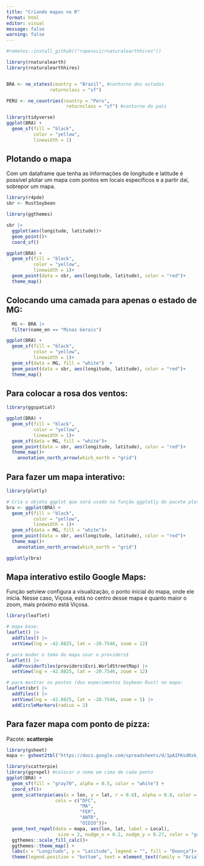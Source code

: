 ```yaml
---
title: "Criando mapas no R"
format: html
editor: visual
message: false
warning: false
---
```


```r
#remotes::install_github(("ropensci/rnaturalearthhires"))

library(rnaturalearth)
library(rnaturalearthhires)


BRA <- ne_states(country = "Brazil", #contorno dos estados
                returnclass = "sf")

PERU <- ne_countries(country = "Peru",
                      returnclass = "sf") #contorno do país

library(tidyverse)
ggplot(BRA) +
  geom_sf(fill = "black",
          color = "yellow",
          linewidth = 1)
```

## Plotando o mapa

Com um dataframe que tenha as informações de longitude e latitude é possível plotar um mapa com pontos em locais específicos e a partir daí, sobrepor um mapa.

```r
library(r4pde)
sbr <- RustSoybean

library(ggthemes)

sbr |> 
  ggplot(aes(longitude, latitude))+
  geom_point()+
  coord_sf()

ggplot(BRA) +
  geom_sf(fill = "black",
          color = "yellow",
          linewidth = 1)+
  geom_point(data = sbr, aes(longitude, latitude), color = "red")+
  theme_map()


```

## Colocando uma camada para apenas o estado de MG:

```r
  MG <- BRA |>
  filter(name_en == "Minas Gerais")

ggplot(BRA) +
  geom_sf(fill = "black",
          color = "yellow",
          linewidth = 1)+
  geom_sf(data = MG, fill = "white")  +
  geom_point(data = sbr, aes(longitude, latitude), color = "red")+
  theme_map()
```

## Para colocar a rosa dos ventos:

```r
library(ggspatial)

ggplot(BRA) +
  geom_sf(fill = "black",
          color = "yellow",
          linewidth = 1)+
  geom_sf(data = MG, fill = "white")+
  geom_point(data = sbr, aes(longitude, latitude), color = "red")+
  theme_map()+
    annotation_north_arrow(which_north = "grid")
```

## Para fazer um mapa interativo:

```r
library(plotly)

# Cria o objeto ggplot que será usado na função ggplotly do pacote plotly:
bra <- ggplot(BRA) +
  geom_sf(fill = "black",
          color = "yellow",
          linewidth = 1)+
  geom_sf(data = MG, fill = "white")+
  geom_point(data = sbr, aes(longitude, latitude), color = "red")+
  theme_map()+
    annotation_north_arrow(which_north = "grid")

ggplotly(bra)
```

## Mapa interativo estilo Google Maps:

Função setview configura a visualização, o ponto inicial do mapa, onde ele inicia. Nesse caso, Viçosa, está no centro desse mapa e quanto maior o zoom, mais próximo está Viçosa.

```r
library(leaflet)

# mapa base:
leaflet() |>
  addTiles() |> 
  setView(lng = -42.8825, lat = -20.7546, zoom = 12)
```

```r
# para mudar o tema do mapa usar o providers$
leaflet() |>
  addProviderTiles(providers$Esri.WorldStreetMap) |> 
  setView(lng = -42.8825, lat = -20.7546, zoom = 12)
```

```r
# para mostrar os pontos (dos experimentos Soybean Rust) no mapa:
leaflet(sbr) |>
  addTiles() |> 
  setView(lng = -42.8825, lat = -20.7546, zoom = 5) |> 
  addCircleMarkers(radius = 2)
```

## Para fazer mapa com ponto de pizza:

Pacote: **scatterpie**

```r
library(gsheet)
mapa <- gsheet2tbl("https://docs.google.com/spreadsheets/d/1pAIFKsdKxk_UQQXdYwIO-O5NOkYNhpclImJcLziYnk4/edit?usp=sharing")

library(scatterpie)
library(ggrepel) #colocar o nome em cima de cada ponto
ggplot(BRA) +
  geom_sf(fill = "gray70", alpha = 0.5, color = "white") +
  coord_sf()+
  geom_scatterpie(aes(x = lon, y = lat, r = 0.6), alpha = 0.8, color = NA, data = mapa,
                  cols = c("DFC",
                           "MA",
                           "FER",
                           "ANTR",
                           "OIDIO"))+
  geom_text_repel(data = mapa, aes(lon, lat, label = Local),
                   size = 2, nudge_x = 0.2, nudge_y = 0.27, color = "gray30", family = "Arial") +
  ggthemes::scale_fill_calc()+
  ggthemes::theme_map() +
  labs(x = "Longitude", y = "Latitude", legend = "", fill = "Doença")+
  theme(legend.position = "bottom", text = element_text(family = "Arial", size = 8))
```
